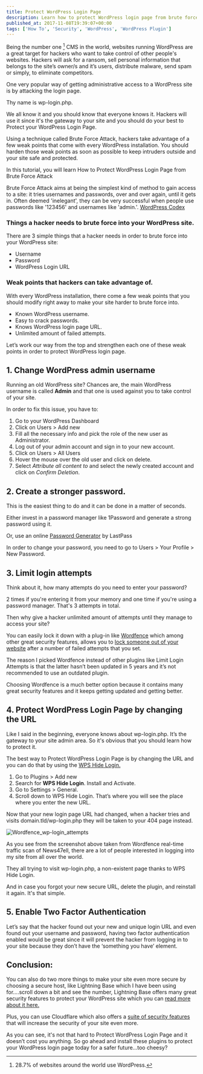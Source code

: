 ```yaml
---
title: Protect WordPress Login Page
description: Learn how to protect WordPress login page from brute force attack by changing the login URL, limiting the number of failed login attempts, and more.
published_at: 2017-11-08T19:39:07+00:00
tags: ['How To', 'Security', 'WordPress', 'WordPress Plugin']
---
```


Being the number one [^fn1] CMS in the world, websites running WordPress are a great target for hackers who want to take control of other people's websites. Hackers will ask for a ransom, sell personal information that belongs to the site’s owner/s and it’s users, distribute malware, send spam or simply, to eliminate competitors.

One very popular way of getting administrative access to a WordPress site is by attacking the login page.

Thy name is wp-login.php.

We all know it and you should know that everyone knows it. Hackers will use it since it's the gateway to your site and you should do your best to Protect your WordPress Login Page.

Using a technique called Brute Force Attack, hackers take advantage of a few weak points that come with every WordPress installation. You should harden those weak points as soon as possible to keep intruders outside and your site safe and protected.

In this tutorial, you will learn How to Protect WordPress Login Page from Brute Force Attack

Brute Force Attack aims at being the simplest kind of method to gain access to a site: it tries usernames and passwords, over and over again, until it gets in. Often deemed 'inelegant', they can be very successful when people use passwords like '123456' and usernames like 'admin.'. [WordPress Codex][1]

### Things a hacker needs to brute force into your WordPress site.

There are 3 simple things that a hacker needs in order to brute force into your WordPress site:

  * Username
  * Password
  * WordPress Login URL

### Weak points that hackers can take advantage of.

With every WordPress installation, there come a few weak points that you should modify right away to make your site harder to brute force into.

  * Known WordPress username.
  * Easy to crack passwords.
  * Knows WordPress login page URL.
  * Unlimited amount of failed attempts.

Let’s work our way from the top and strengthen each one of these weak points in order to protect WordPress login page.

## 1. Change WordPress admin username

Running an old WordPress site? Chances are, the main WordPress username is called **Admin** and that one is used against you to take control of your site.

In order to fix this issue, you have to:

  1. Go to your WordPress Dashboard
  2. Click on Users > Add new
  3. Fill all the necessary info and pick the role of the new user as Administrator.
  4. Log out of your admin account and sign in to your new account.
  5. Click on Users > All Users
  6. Hover the mouse over the old user and click on delete.
  7. Select _Attribute all content to_ and select the newly created account and click on _Confirm Deletion_.

## 2. Create a stronger password.

This is the easiest thing to do and it can be done in a matter of seconds.

Either invest in a password manager like 1Password and generate a strong password using it.

Or, use an online [Password Generator][2] by LastPass

In order to change your password, you need to go to Users > Your Profile > New Password.

## 3. Limit login attempts

Think about it, how many attempts do you need to enter your password?

2 times if you're entering it from your memory and one time if you're using a password manager. That's 3 attempts in total.

Then why give a hacker unlimited amount of attempts until they manage to access your site?

You can easily lock it down with a plug-in like [Wordfence][3] which among other great security features, allows you to [lock someone out of your website][4] after a number of failed attempts that you set.

The reason I picked Wordfence instead of other plugins like Limit Login Attempts is that the latter hasn’t been updated in 5 years and it’s not recommended to use an outdated plugin.

Choosing Wordfence is a much better option because it contains many great security features and it keeps getting updated and getting better.

## 4. Protect WordPress Login Page by changing the URL

Like I said in the beginning, everyone knows about wp-login.php. It’s the gateway to your site admin area. So it's obvious that you should learn how to protect it.

The best way to Protect WordPress Login Page is by changing the URL and you can do that by using the [WPS Hide Login.][6]

  1. Go to Plugins > Add new
  2. Search for **WPS Hide Login**. Install and Activate.
  3. Go to Settings > General.
  4. Scroll down to WPS Hide Login. That’s where you will see the place where you enter the new URL.

Now that your new login page URL had changed, when a hacker tries and visits domain.tld/wp-login.php they will be taken to your 404 page instead.

![Wordfence_wp-login_attempts](/images/posts/Wordfence_wp-login_attempts.png)

As you see from the screenshot above taken from Wordfence real-time traffic scan of News47ell, there are a lot of people interested in logging into my site from all over the world.

They all trying to visit wp-login.php, a non-existent page thanks to WPS Hide Login.

And in case you forgot your new secure URL, delete the plugin, and reinstall it again. It's that simple.

## 5. Enable Two Factor Authentication

Let’s say that the hacker found out your new and unique login URL and even found out your username and password, having two factor authentication enabled would be great since it will prevent the hacker from logging in to your site because they don’t have the ‘something you have’ element.

## Conclusion:

You can also do two more things to make your site even more secure by choosing a secure host, like Lightning Base which I have been using for….scroll down a bit and see the number, Lightning Base offers many great security features to protect your WordPress site which you can [read more about it here.][12]

Plus, you can use Cloudflare which also offers a [suite of security features][13] that will increase the security of your site even more.

As you can see, it's not that hard to Protect WordPress Login Page and it doesn’t cost you anything. So go ahead and install these plugins to protect your WordPress login page today for a safer future&#8230;too cheesy?

[^fn1]: 28.7% of websites around the world use WordPress.

 [1]: https://codex.wordpress.org/Brute_Force_Attacks
 [2]: https://lastpass.com/generatepassword.php
 [3]: https://wordpress.org/plugins/wordfence/
 [4]: https://docs.wordfence.com/en/Wordfence_options#Lock_out_after_how_many_login_failures
 [6]: https://wordpress.org/plugins/wps-hide-login/ "WPS Hide Login — WordPress Plugins"
 [12]: https://lightningbase.com/wordpress-hosting/features/#security
 [13]: https://www.cloudflare.com/security/
